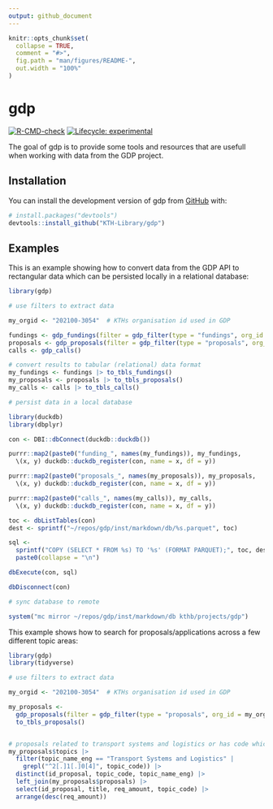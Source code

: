 ```yaml
---
output: github_document
---
```


<!-- README.md is generated from README.Rmd. Please edit that file -->

```r
knitr::opts_chunk$set(
  collapse = TRUE,
  comment = "#>",
  fig.path = "man/figures/README-",
  out.width = "100%"
)
```

# gdp

<!-- badges: start -->
[![R-CMD-check](https://github.com/KTH-Library/gdp/actions/workflows/R-CMD-check.yaml/badge.svg)](https://github.com/KTH-Library/gdp/actions/workflows/R-CMD-check.yaml)
[![Lifecycle: experimental](https://img.shields.io/badge/lifecycle-experimental-orange.svg)](https://lifecycle.r-lib.org/articles/stages.html#experimental)
<!-- badges: end -->

The goal of gdp is to provide some tools and resources that are usefull when working with data from the GDP project.

## Installation

You can install the development version of gdp from [GitHub](https://github.com/) with:

``` r
# install.packages("devtools")
devtools::install_github("KTH-Library/gdp")
```

## Examples

This is an example showing how to convert data from the GDP API to rectangular data which can be persisted locally in a relational database:

```r
library(gdp)

# use filters to extract data

my_orgid <- "202100-3054"  # KTHs organisation id used in GDP

fundings <- gdp_fundings(filter = gdp_filter(type = "fundings", org_id = my_orgid))
proposals <- gdp_proposals(filter = gdp_filter(type = "proposals", org_id = my_orgid))
calls <- gdp_calls()

# convert results to tabular (relational) data format
my_fundings <- fundings |> to_tbls_fundings()
my_proposals <- proposals |> to_tbls_proposals() 
my_calls <- calls |> to_tbls_calls()

# persist data in a local database

library(duckdb)
library(dbplyr)

con <- DBI::dbConnect(duckdb::duckdb())

purrr::map2(paste0("funding_", names(my_fundings)), my_fundings, 
  \(x, y) duckdb::duckdb_register(con, name = x, df = y))

purrr::map2(paste0("proposals_", names(my_proposals)), my_proposals, 
  \(x, y) duckdb::duckdb_register(con, name = x, df = y))

purrr::map2(paste0("calls_", names(my_calls)), my_calls, 
  \(x, y) duckdb::duckdb_register(con, name = x, df = y))

toc <- dbListTables(con)
dest <- sprintf("~/repos/gdp/inst/markdown/db/%s.parquet", toc)

sql <- 
  sprintf("COPY (SELECT * FROM %s) TO '%s' (FORMAT PARQUET);", toc, dest) |> 
  paste0(collapse = "\n")

dbExecute(con, sql)

dbDisconnect(con)

# sync database to remote

system("mc mirror ~/repos/gdp/inst/markdown/db kthb/projects/gdp")

```

This example shows how to search for proposals/applications across a few different topic areas:

```r
library(gdp)
library(tidyverse)

# use filters to extract data

my_orgid <- "202100-3054"  # KTHs organisation id used in GDP

my_proposals <- 
  gdp_proposals(filter = gdp_filter(type = "proposals", org_id = my_orgid)) |> 
  to_tbls_proposals()


# proposals related to transport systems and logistics or has code which begins w "2.1.04"
my_proposals$topics |> 
  filter(topic_name_eng == "Transport Systems and Logistics" | 
    grepl("^2[.]1[.]0[4]", topic_code)) |> 
  distinct(id_proposal, topic_code, topic_name_eng) |> 
  left_join(my_proposals$proposals) |> 
  select(id_proposal, title, req_amount, topic_code) |> 
  arrange(desc(req_amount))

```
